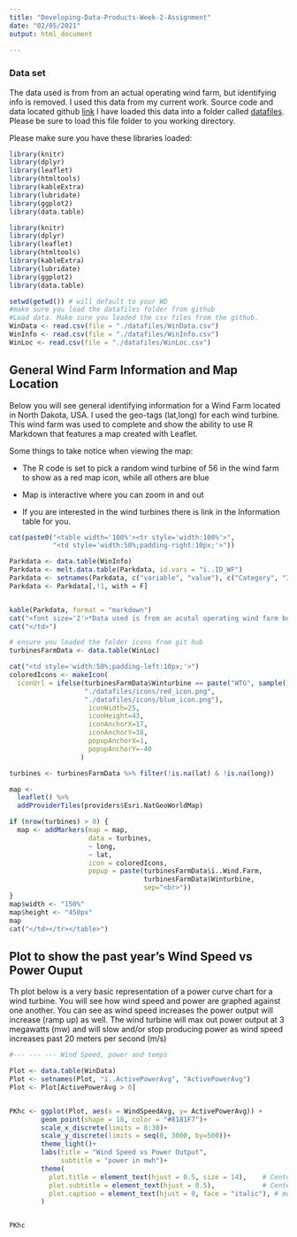 ```yaml
---
title: "Developing-Data-Products-Week-2-Assignment"
date: "02/05/2021"
output: html_document
    
---
```


### Data set
The data used is from from an actual operating wind farm, but identifying info is removed. I used this data 
from my current work. Source code and data located github [link](https://github.com/barteec/Developing-Data-Products-Week-2-Assignment) I have loaded
this data into a folder called [datafiles](https://github.com/barteec/Developing-Data-Products-Week-2-Assignment). Please 
be sure to load this file folder to you working directory. 

Please make sure you have these libraries loaded:
```r
library(knitr)
library(dplyr)
library(leaflet)
library(htmltools)
library(kableExtra)
library(lubridate)
library(ggplot2)
library(data.table)
```

```r
library(knitr)
library(dplyr)
library(leaflet)
library(htmltools)
library(kableExtra)
library(lubridate)
library(ggplot2)
library(data.table)

setwd(getwd()) # will default to your WD
#make sure you load the datafiles folder from github
#Load data. Make sure you loaded the csv files from the github. 
WinData <- read.csv(file = "./datafiles/WinData.csv")
WinInfo <- read.csv(file = "./datafiles/WinInfo.csv")
WinLoc <- read.csv(file = "./datafiles/WinLoc.csv")

```

## General Wind Farm Information and Map Location
Below you will see general identifying information for a Wind Farm located in North Dakota, USA. I used the geo-tags 
(lat,long) for each wind turbine. This wind farm was used to complete and show the ability to use R Markdown that features 
a map created with Leaflet.

Some things to take notice when viewing the map:

* The R code is set to pick a random wind turbine of 56 in the wind farm to show as a red map icon, while all others are blue

* Map is interactive where you can zoom in and out

* If you are interested  in the wind turbines there is link in the Information table for you.

```r
cat(paste0("<table width='100%'><tr style='width:100%'>",
           "<td style='width:50%;padding-right:10px;'>"))

Parkdata <- data.table(WinInfo)
Parkdata <- melt.data.table(Parkdata, id.vars = "ï..ID_WF")
Parkdata <- setnames(Parkdata, c("variable", "value"), c("Category", "Information"))
Parkdata <- Parkdata[,!1, with = F]


kable(Parkdata, format = "markdown")
cat("<font size='2'>*Data used is from an acutal operating wind farm but identifying info is removed.</font>")
cat("</td>")

```



```r
# ensure you loaded the folder icons from git hub
turbinesFarmData <- data.table(WinLoc)

cat("<td style='width:50%;padding-left:10px;'>")
coloredIcons <- makeIcon(
  iconUrl = ifelse(turbinesFarmData$Winturbine == paste("WTG", sample(1:56, 1)), #just picks random turbine to show in red
                   "./datafiles/icons/red_icon.png",
                   "./datafiles/icons/blue_icon.png"),
                    iconWidth=25,
                    iconHeight=43,
                    iconAnchorX=17,
                    iconAnchorY=38,
                    popupAnchorX=1,
                    popupAnchorY=-40
                  )

turbines <- turbinesFarmData %>% filter(!is.na(lat) & !is.na(long))

map <-
  leaflet() %>%
  addProviderTiles(providers$Esri.NatGeoWorldMap)

if (nrow(turbines) > 0) {
  map <- addMarkers(map = map,
                    data = turbines,
                    ~ long,
                    ~ lat,
                    icon = coloredIcons,
                    popup = paste(turbinesFarmData$ï..Wind.Farm,
                                  turbinesFarmData$Winturbine,
                                  sep="<br>"))
}
map$width <- "150%"
map$height <- "450px"
map
cat("</td></tr></table>")
```
<div>


## Plot to show the past year's Wind Speed vs Power Ouput
Th plot below is a very basic representation of a power curve chart for a wind turbine. You will see how wind speed 
and power are graphed against one another. You can see as wind speed increases the power output will increase (ramp up) 
as well. The wind turbine will max out power output at 3 megawatts (mw) and will slow and/or stop producing power as 
wind speed increases past 20 meters per second (m/s) 
```r
#--- --- --- Wind Speed, power and temps

Plot <- data.table(WinData)
Plot <- setnames(Plot, "ï..ActivePowerAvg", "ActivePowerAvg")
Plot <- Plot[ActivePowerAvg > 0]


PKhc <- ggplot(Plot, aes(x = WindSpeedAvg, y= ActivePowerAvg)) + 
        geom_point(shape = 18, color = "#8181F7")+
        scale_x_discrete(limits = 0:30)+
        scale_y_discrete(limits = seq(0, 3000, by=500))+
        theme_light()+
        labs(title = "Wind Speed vs Power Output",
             subtitle = "power in mwh")+
        theme(
          plot.title = element_text(hjust = 0.5, size = 14),    # Center title position and size
          plot.subtitle = element_text(hjust = 0.5),            # Center subtitle
          plot.caption = element_text(hjust = 0, face = "italic"), # move caption to the left
        )


PKhc
```
